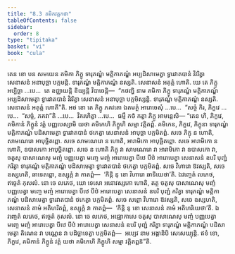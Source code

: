 ```yaml
---
title: "8.3 គមិកវត្តកថា"
tableOfContents: false
sidebar:
  order: 8
type: "tipitaka"
basket: "vi"
book: "cula"
---
```



<DynamicBreadcrumb />

<Division number="360" book="cula">

<Paragraph number="1667" book="cula">
តេន ខោ បន សមយេន គមិកា ភិក្ខូ ទារុភណ្ឌំ មត្តិកាភណ្ឌំ អប្បដិសាមេត្វា ទ្វារវាតបានំ វិវរិត្វា សេនាសនំ អនាបុច្ឆា បក្កមន្តិ. ទារុភណ្ឌំ មត្តិកាភណ្ឌំ នស្សតិ. សេនាសនំ អគុត្តំ ហោតិ. យេ តេ ភិក្ខូ អប្បិច្ឆា …បេ…  តេ ឧជ្ឈាយន្តិ ខិយ្យន្តិ វិបាចេន្តិ—  “កថញ្ហិ នាម គមិកា ភិក្ខូ ទារុភណ្ឌំ មត្តិកាភណ្ឌំ អប្បដិសាមេត្វា ទ្វារវាតបានំ វិវរិត្វា សេនាសនំ អនាបុច្ឆា បក្កមិស្សន្តិ. ទារុភណ្ឌំ មត្តិកាភណ្ឌំ នស្សតិ. សេនាសនំ អគុត្តំ ហោតី”តិ. អថ ខោ តេ ភិក្ខូ ភគវតោ ឯតមត្ថំ អារោចេសុំ …បេ…  “សច្ចំ កិរ, ភិក្ខវេ …បេ…  “សច្ចំ, ភគវា”តិ …បេ…  វិគរហិត្វា …បេ…  ធម្មឹ កថំ កត្វា ភិក្ខូ អាមន្តេសិ—
</Paragraph>

</Division>
<Division number="361" book="cula">

<Paragraph number="1668" book="cula">
“តេន ហិ, ភិក្ខវេ, គមិកានំ ភិក្ខូនំ វត្តំ បញ្ញបេស្សាមិ យថា គមិកេហិ ភិក្ខូហិ សម្មា វត្តិតព្ពំ. គមិកេន, ភិក្ខវេ, ភិក្ខុនា ទារុភណ្ឌំ មត្តិកាភណ្ឌំ បដិសាមេត្វា ទ្វារវាតបានំ ថកេត្វា សេនាសនំ អាបុច្ឆា បក្កមិតព្ពំ. សចេ ភិក្ខុ ន ហោតិ, សាមណេរោ អាបុច្ឆិតព្ពោ. សចេ សាមណេរោ ន ហោតិ, អារាមិកោ អាបុច្ឆិតព្ពោ. សចេ អារាមិកោ ន ហោតិ, ឧបាសកោ អាបុច្ឆិតព្ពោ. សចេ ន ហោតិ ភិក្ខុ វា សាមណេរោ វា អារាមិកោ វា ឧបាសកោ វា, ចតូសុ បាសាណេសុ មញ្ចំ បញ្ញបេត្វា មញ្ចេ មញ្ចំ អារោបេត្វា បីឋេ បីឋំ អារោបេត្វា សេនាសនំ ឧបរិ បុញ្ជំ ករិត្វា ទារុភណ្ឌំ មត្តិកាភណ្ឌំ បដិសាមេត្វា ទ្វារវាតបានំ ថកេត្វា បក្កមិតព្ពំ. សចេ វិហារោ ឱវស្សតិ, សចេ ឧស្សហតិ, ឆាទេតព្ពោ, ឧស្សុក្កំ វា កាតព្ពំ—  ‘កិន្តិ នុ ខោ វិហារោ ឆាទិយេថា’តិ. ឯវញ្ចេតំ លភេថ, ឥច្ចេតំ កុសលំ. នោ ចេ លភេថ, យោ ទេសោ អនោវស្សកោ ហោតិ, តត្ថ ចតូសុ បាសាណេសុ មញ្ចំ បញ្ញបេត្វា មញ្ចេ មញ្ចំ អារោបេត្វា បីឋេ បីឋំ អារោបេត្វា សេនាសនំ ឧបរិ បុញ្ជំ ករិត្វា ទារុភណ្ឌំ មត្តិកាភណ្ឌំ បដិសាមេត្វា ទ្វារវាតបានំ ថកេត្វា បក្កមិតព្ពំ. សចេ សព្ពោ វិហារោ ឱវស្សតិ, សចេ ឧស្សហតិ, សេនាសនំ គាមំ អតិហរិតព្ពំ, ឧស្សុក្កំ វា កាតព្ពំ—  ‘កិន្តិ នុ ខោ សេនាសនំ គាមំ អតិហរិយេថា’តិ. ឯវញ្ចេតំ លភេថ, ឥច្ចេតំ កុសលំ. នោ ចេ លភេថ, អជ្ឈោកាសេ ចតូសុ បាសាណេសុ មញ្ចំ បញ្ញបេត្វា មញ្ចេ មញ្ចំ អារោបេត្វា បីឋេ បីឋំ អារោបេត្វា សេនាសនំ ឧបរិ បុញ្ជំ ករិត្វា ទារុភណ្ឌំ មត្តិកាភណ្ឌំ បដិសាមេត្វា តិណេន វា បណ្ណេន វា បដិច្ឆាទេត្វា បក្កមិតព្ពំ—  អប្បេវ នាម អង្គានិបិ សេសេយ្យុន្តិ. ឥទំ ខោ, ភិក្ខវេ, គមិកានំ ភិក្ខូនំ វត្តំ យថា គមិកេហិ ភិក្ខូហិ សម្មា វត្តិតព្ពន៑”តិ.
</Paragraph>
</Division>